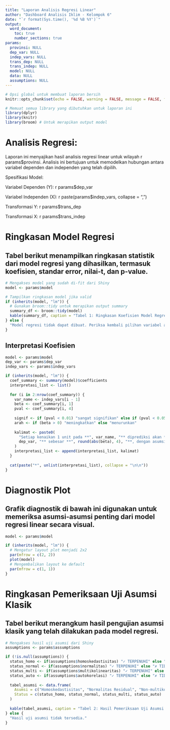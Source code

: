 ```yaml
---
title: "Laporan Analisis Regresi Linear"
author: "Dashboard Analisis Iklim - Kelompok 6"
date: "`r format(Sys.time(), '%d %B %Y')`"
output: 
  word_document:
    toc: true
    number_sections: true
params:
  provinsi: NULL
  dep_var: NULL
  indep_vars: NULL
  trans_dep: NULL
  trans_indep: NULL
  model: NULL
  data: NULL
  assumptions: NULL
---
```


```r
# Opsi global untuk membuat laporan bersih
knitr::opts_chunk$set(echo = FALSE, warning = FALSE, message = FALSE, fig.align = 'center')

# Memuat semua library yang dibutuhkan untuk laporan ini
library(dplyr)
library(knitr)
library(broom) # Untuk merapikan output model
```

# Analisis Regresi:
Laporan ini menyajikan hasil analisis regresi linear untuk wilayah r params$provinsi. Analisis ini bertujuan untuk memodelkan hubungan antara variabel dependen dan independen yang telah dipilih.

Spesifikasi Model:

Variabel Dependen (Y): r params$dep_var

Variabel Independen (X): r paste(params$indep_vars, collapse = ", ")

Transformasi Y: r params$trans_dep

Transformasi X: r params$trans_indep

# Ringkasan Model Regresi
## Tabel berikut menampilkan ringkasan statistik dari model regresi yang dihasilkan, termasuk koefisien, standar error, nilai-t, dan p-value.

```r
# Mengakses model yang sudah di-fit dari Shiny
model <- params$model

# Tampilkan ringkasan model jika valid
if (inherits(model, "lm")) {
  # Gunakan broom::tidy untuk merapikan output summary
  summary_df <- broom::tidy(model)
  kable(summary_df, caption = "Tabel 1: Ringkasan Koefisien Model Regresi.", digits = 4)
} else {
  "Model regresi tidak dapat dibuat. Periksa kembali pilihan variabel atau transformasi Anda."
}

```

## Interpretasi Koefisien

```r
model <- params$model
dep_var <- params$dep_var
indep_vars <- params$indep_vars

if (inherits(model, "lm")) {
  coef_summary <- summary(model)$coefficients
  interpretasi_list <- list()
  
  for (i in 2:nrow(coef_summary)) {
    var_name <- indep_vars[i - 1]
    beta <- coef_summary[i, 1]
    pval <- coef_summary[i, 4]
    
    signif <- if (pval < 0.01) "sangat signifikan" else if (pval < 0.05) "signifikan" else "tidak signifikan"
    arah <- if (beta > 0) "meningkatkan" else "menurunkan"
    
    kalimat <- paste0(
      "Setiap kenaikan 1 unit pada **", var_name, "** diprediksi akan **", arah, "** nilai **", 
      dep_var, "** sebesar **", round(abs(beta), 4), "**, dengan asumsi variabel lain konstan. Pengaruh ini bersifat **", signif, "** (p-value = ", round(pval, 4), ")."
    )
    interpretasi_list <- append(interpretasi_list, kalimat)
  }
  
  cat(paste("*", unlist(interpretasi_list), collapse = "\n\n"))
}
```

# Diagnostik Plot
## Grafik diagnostik di bawah ini digunakan untuk memeriksa asumsi-asumsi penting dari model regresi linear secara visual.

```r
model <- params$model

if (inherits(model, "lm")) {
  # Mengatur layout plot menjadi 2x2
  par(mfrow = c(2, 2))
  plot(model)
  # Mengembalikan layout ke default
  par(mfrow = c(1, 1))
}
```

# Ringkasan Pemeriksaan Uji Asumsi Klasik
## Tabel berikut merangkum hasil pengujian asumsi klasik yang telah dilakukan pada model regresi.
```r
# Mengakses hasil uji asumsi dari Shiny
assumptions <- params$assumptions

if (!is.null(assumptions)) {
  status_homo <- if(assumptions$homoskedastisitas) "✓ TERPENUHI" else "✗ TIDAK TERPENUHI"
  status_normal <- if(assumptions$normalitas) "✓ TERPENUHI" else "✗ TIDAK TERPENUHI"
  status_multi <- if(assumptions$multikolinearitas) "✓ TERPENUHI" else "✗ TIDAK TERPENUHI"
  status_auto <- if(assumptions$autokorelasi) "✓ TERPENUHI" else "✗ TIDAK TERPENUHI"
  
  tabel_asumsi <- data.frame(
    Asumsi = c("Homoskedastisitas", "Normalitas Residual", "Non-multikolinearitas", "Non-autokorelasi"),
    Status = c(status_homo, status_normal, status_multi, status_auto)
  )
  
  kable(tabel_asumsi, caption = "Tabel 2: Hasil Pemeriksaan Uji Asumsi Klasik.")
} else {
  "Hasil uji asumsi tidak tersedia."
}
```






